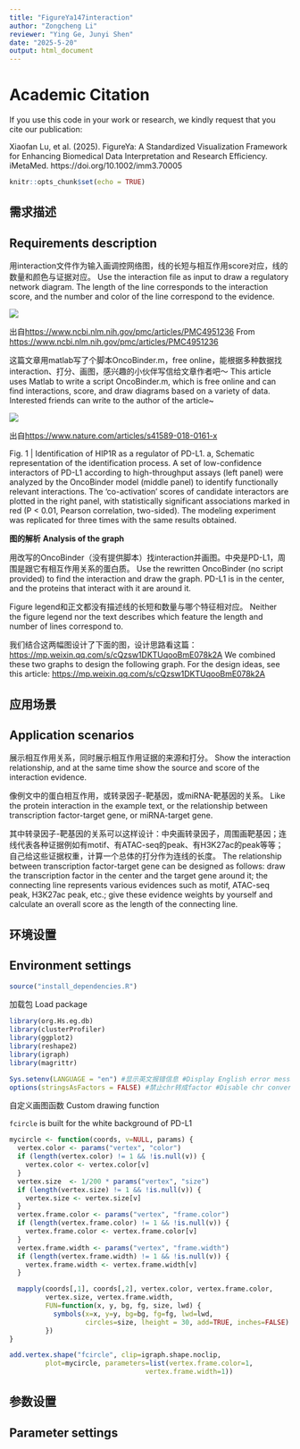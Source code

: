 ```yaml
---
title: "FigureYa147interaction"
author: "Zongcheng Li"
reviewer: "Ying Ge, Junyi Shen"
date: "2025-5-20"
output: html_document
---
```


# Academic Citation
If you use this code in your work or research, we kindly request that you cite our publication:

Xiaofan Lu, et al. (2025). FigureYa: A Standardized Visualization Framework for Enhancing Biomedical Data Interpretation and Research Efficiency. iMetaMed. https://doi.org/10.1002/imm3.70005


```r
knitr::opts_chunk$set(echo = TRUE)
```

## 需求描述
## Requirements description

用interaction文件作为输入画调控网络图，线的长短与相互作用score对应，线的数量和颜色与证据对应。
Use the interaction file as input to draw a regulatory network diagram. The length of the line corresponds to the interaction score, and the number and color of the line correspond to the evidence.

![](example1.png)

出自<https://www.ncbi.nlm.nih.gov/pmc/articles/PMC4951236>
From <https://www.ncbi.nlm.nih.gov/pmc/articles/PMC4951236>

这篇文章用matlab写了个脚本OncoBinder.m，free online，能根据多种数据找interaction、打分、画图，感兴趣的小伙伴写信给文章作者吧～
This article uses Matlab to write a script OncoBinder.m, which is free online and can find interactions, score, and draw diagrams based on a variety of data. Interested friends can write to the author of the article~

![](example2.png)

出自<https://www.nature.com/articles/s41589-018-0161-x>

Fig. 1 | Identification of HIP1R as a regulator of PD-L1. a, Schematic representation of the identification process. A set of low-confidence interactors of PD-L1 according to high-throughput assays (left panel) were analyzed by the OncoBinder model (middle panel) to identify functionally relevant interactions. The ‘co-activation’ scores of candidate interactors are plotted in the right panel, with statistically significant associations marked in red (P < 0.01, Pearson correlation, two-sided). The modeling experiment was replicated for three times with the same results obtained.

**图的解析**
**Analysis of the graph**

用改写的OncoBinder（没有提供脚本）找interaction并画图。中央是PD-L1，周围是跟它有相互作用关系的蛋白质。
Use the rewritten OncoBinder (no script provided) to find the interaction and draw the graph. PD-L1 is in the center, and the proteins that interact with it are around it.

Figure legend和正文都没有描述线的长短和数量与哪个特征相对应。
Neither the figure legend nor the text describes which feature the length and number of lines correspond to.

我们结合这两幅图设计了下面的图，设计思路看这篇：<https://mp.weixin.qq.com/s/cQzsw1DKTUqooBmE078k2A>
We combined these two graphs to design the following graph. For the design ideas, see this article: <https://mp.weixin.qq.com/s/cQzsw1DKTUqooBmE078k2A>

## 应用场景
## Application scenarios

展示相互作用关系，同时展示相互作用证据的来源和打分。
Show the interaction relationship, and at the same time show the source and score of the interaction evidence.

像例文中的蛋白相互作用，或转录因子-靶基因，或miRNA-靶基因的关系。
Like the protein interaction in the example text, or the relationship between transcription factor-target gene, or miRNA-target gene.

其中转录因子-靶基因的关系可以这样设计：中央画转录因子，周围画靶基因；连线代表各种证据例如有motif、有ATAC-seq的peak、有H3K27ac的peak等等；自己给这些证据权重，计算一个总体的打分作为连线的长度。
The relationship between transcription factor-target gene can be designed as follows: draw the transcription factor in the center and the target gene around it; the connecting line represents various evidences such as motif, ATAC-seq peak, H3K27ac peak, etc.; give these evidence weights by yourself and calculate an overall score as the length of the connecting line.

## 环境设置
## Environment settings


```r
source("install_dependencies.R")

```

加载包
Load package

```r
library(org.Hs.eg.db)
library(clusterProfiler)
library(ggplot2)
library(reshape2)
library(igraph)
library(magrittr)

Sys.setenv(LANGUAGE = "en") #显示英文报错信息 #Display English error message
options(stringsAsFactors = FALSE) #禁止chr转成factor #Disable chr conversion to factor
```

自定义画图函数
Custom drawing function

`fcircle` is built for the white background of PD-L1

```r
mycircle <- function(coords, v=NULL, params) {
  vertex.color <- params("vertex", "color")
  if (length(vertex.color) != 1 && !is.null(v)) {
    vertex.color <- vertex.color[v]
  }
  vertex.size  <- 1/200 * params("vertex", "size")
  if (length(vertex.size) != 1 && !is.null(v)) {
    vertex.size <- vertex.size[v]
  }
  vertex.frame.color <- params("vertex", "frame.color")
  if (length(vertex.frame.color) != 1 && !is.null(v)) {
    vertex.frame.color <- vertex.frame.color[v]
  }
  vertex.frame.width <- params("vertex", "frame.width")
  if (length(vertex.frame.width) != 1 && !is.null(v)) {
    vertex.frame.width <- vertex.frame.width[v]
  }

  mapply(coords[,1], coords[,2], vertex.color, vertex.frame.color,
         vertex.size, vertex.frame.width,
         FUN=function(x, y, bg, fg, size, lwd) {
           symbols(x=x, y=y, bg=bg, fg=fg, lwd=lwd,
                   circles=size, lheight = 30, add=TRUE, inches=FALSE)
         })
}

add.vertex.shape("fcircle", clip=igraph.shape.noclip,
		 plot=mycircle, parameters=list(vertex.frame.color=1,
                                  vertex.frame.width=1))
```

## 参数设置
## Parameter settings
